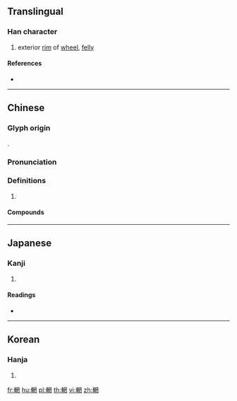 {{character info/new}}
{{also|辋}}
==Translingual==

===Han character===
{{Han char|rn=159|rad=車|as=08|sn=15|four=57020|canj=JJBTV}}

# exterior [[rim]] of [[wheel]], [[felly]]

====References====
* {{Han ref|kx=1244.310|dkj=38373|dj=1721.200|hdz=53539.080|uh=8F1E|ud=36638|bh=BDFE|bd=48638}}

----

==Chinese==
{{zh-forms|s=辋}}

===Glyph origin===
{{Han etym}}
{{Han compound|車|罔|c1=s|c2=p|t1=carriage|ls=psc}}.

===Pronunciation===
{{zh-pron
|m=wǎng
|c=mong5
|mc=y
|oc=y
|cat=
}}

===Definitions===
{{zh-hanzi}}

# {{rfdef|zh}}

====Compounds====
{{zh-der|輞川}}

----

==Japanese==

===Kanji===
{{ja-kanji|grade=|rs=車08}}

# {{defn|lang=ja|sort=車08}}

====Readings====
* {{ja-readings|on=[[ぼう]] (bō), [[もう]] (mō)|kun=[[わ]] (wa)}}

----

==Korean==

===Hanja===
{{ko-hanja|hangeul=망|eumhun=|rv=mang|mr=mang|y=mang}}

# {{defn|lang=ko|sort=車08}}

[[fr:輞]]
[[hu:輞]]
[[pl:輞]]
[[th:輞]]
[[vi:輞]]
[[zh:輞]]